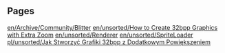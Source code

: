 
== Pages ==
[[en/Archive/Community/Blitter]]
[[en/unsorted/How to Create 32bpp Graphics with Extra Zoom]]
[[en/unsorted/Renderer]]
[[en/unsorted/SpriteLoader]]
[[pl/unsorted/Jak Stworzyć Grafiki 32bpp z Dodatkowym Powiększeniem]]
